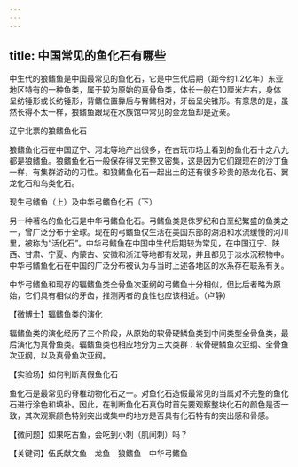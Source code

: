 ```yaml
---
---
---
```

title: 中国常见的鱼化石有哪些
---




中生代的狼鳍鱼是中国最常见的鱼化石，它是中生代后期（距今约1.2亿年）东亚地区特有的一种鱼类，属于较为原始的真骨鱼类，体长一般在10厘米左右，身体呈纺锤形或长纺锤形，背鳍位置靠后与臀鳍相对，牙齿呈尖锥形。有意思的是，虽然长得不太一样，狼鳍鱼跟现在水族馆中常见的金龙鱼却是近亲。

辽宁北票的狼鳍鱼化石



狼鳍鱼化石在中国辽宁、河北等地产出很多，在古玩市场上看到的鱼化石十之八九都是狼鳍鱼。狼鳍鱼化石一般保存得又完整又密集，这是因为它们跟现在的沙丁鱼一样，有集群游动的习性。和狼鳍鱼化石一起出土的还有很多珍贵的恐龙化石、翼龙化石和鸟类化石。

现生弓鳍鱼（上）及中华弓鳍鱼化石（下）





另一种著名的鱼化石是中华弓鳍鱼化石。弓鳍鱼类是侏罗纪和白垩纪繁盛的鱼类之一，曾广泛分布于全球。现在的弓鳍鱼仅生活在美国东部的湖泊和水流缓慢的河川里，被称为“活化石”。中华弓鳍鱼在中国中生代后期较为常见，在中国辽宁、陕西、甘肃、宁夏、内蒙古、安徽和浙江等地都有发现，并且都见于淡水沉积物中。中华弓鳍鱼化石在中国的广泛分布被认为与当时上述各地区的水系存在联系有关。

中华弓鳍鱼和现存的辐鳍鱼类全骨鱼次亚纲的弓鳍鱼十分相似，但比后者略为原始，它们具有相似的牙齿，推测两者的食性也应该相近。（卢静）





【微博士】辐鳍鱼类的演化

辐鳍鱼类的演化经历了三个阶段，从原始的软骨硬鳞鱼类到中间类型全骨鱼类，最后演化为真骨鱼类。辐鳍鱼类也相应地分为三大类群：软骨硬鳞鱼次亚纲、全骨鱼次亚纲，以及真骨鱼次亚纲。

【实验场】如何判断真假鱼化石

鱼化石是最常见的脊椎动物化石之一。对鱼化石造假最常见的当属对不完整的鱼化石进行涂色和填补。因此，在判断鱼化石真伪时首先要观察整块化石的颜色是否一致，其次观察颜色特别突出或集中的地方是否具有化石特有的突出感和骨感。

【微问题】如果吃古鱼，会吃到小刺（肌间刺）吗？

【关键词】伍氏献文鱼　龙鱼　狼鳍鱼　中华弓鳍鱼